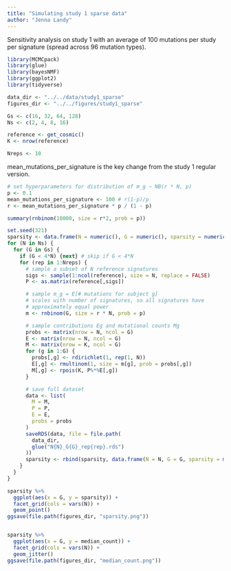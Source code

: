 ```yaml
---
title: "Simulating study 1 sparse data"
author: "Jenna Landy"
---
```


Sensitivity analysis on study 1 with an average of 100 mutations per study per signature (spread across 96 mutation types).

```r
library(MCMCpack)
library(glue)
library(bayesNMF)
library(ggplot2)
library(tidyverse)

data_dir <- "../../data/study1_sparse"
figures_dir <- "../../figures/study1_sparse"
```

```r
Gs <- c(16, 32, 64, 128)
Ns <- c(2, 4, 8, 16)

reference <- get_cosmic()
K <- nrow(reference)

Nreps <- 10
```

mean_mutations_per_signature is the key change from the study 1 regular version.
```r
# set hyperparameters for distribution of m_g ~ NB(r * N, p)
p <- 0.1
mean_mutations_per_signature <- 100 # r(1-p)/p 
r <- mean_mutations_per_signature * p / (1 - p)

summary(rnbinom(10000, size = r*2, prob = p))
```

```r
set.seed(321)
sparsity <- data.frame(N = numeric(), G = numeric(), sparsity = numeric(), median_count = numeric())
for (N in Ns) {
  for (G in Gs) {
    if (G < 4*N) {next} # skip if G < 4*N
    for (rep in 1:Nreps) {
      # sample a subset of N reference signatures
      sigs <- sample(1:ncol(reference), size = N, replace = FALSE)
      P <- as.matrix(reference[,sigs])

      # sample m_g = E[# mutations for subject g]
      # scales with number of signatures, so all signatures have 
      # approximately equal power
      m <- rnbinom(G, size = r * N, prob = p)

      # sample contributions Eg and mutational counts Mg
      probs <- matrix(nrow = N, ncol = G)
      E <- matrix(nrow = N, ncol = G)
      M <- matrix(nrow = K, ncol = G)
      for (g in 1:G) {
        probs[,g] <- rdirichlet(1, rep(1, N))
        E[,g] <- rmultinom(1, size = m[g], prob = probs[,g])
        M[,g] <- rpois(K, P%*%E[,g])
      }

      # save full dataset
      data <- list(
        M = M,
        P = P,
        E = E,
        probs = probs
      )
      saveRDS(data, file = file.path(
        data_dir, 
        glue("N{N}_G{G}_rep{rep}.rds")
      ))
      sparsity <- rbind(sparsity, data.frame(N = N, G = G, sparsity = mean(M == 0), median_count = median(M)))
    }
  }
}
```

```r
sparsity %>%
  ggplot(aes(x = G, y = sparsity)) +
  facet_grid(cols = vars(N)) +
  geom_point()
ggsave(file.path(figures_dir, "sparsity.png"))


sparsity %>%
  ggplot(aes(x = G, y = median_count)) +
  facet_grid(cols = vars(N)) +
  geom_jitter()
ggsave(file.path(figures_dir, "median_count.png"))
```